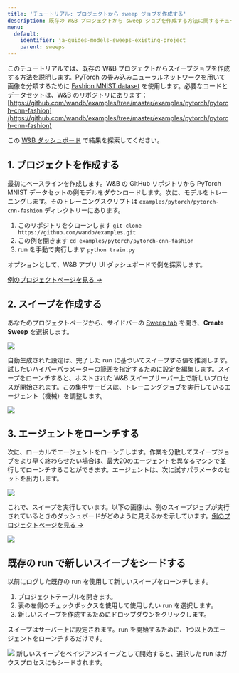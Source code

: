 ```yaml
---
title: 'チュートリアル: プロジェクトから sweep ジョブを作成する'
description: 既存の W&B プロジェクトから sweep ジョブを作成する方法に関するチュートリアル。
menu:
  default:
    identifier: ja-guides-models-sweeps-existing-project
    parent: sweeps
---
```


このチュートリアルでは、既存の W&B プロジェクトからスイープジョブを作成する方法を説明します。PyTorch の畳み込みニューラルネットワークを用いて画像を分類するために [Fashion MNIST dataset](https://github.com/zalandoresearch/fashion-mnist) を使用します。必要なコードとデータセットは、W&B のリポジトリにあります：[https://github.com/wandb/examples/tree/master/examples/pytorch/pytorch-cnn-fashion](https://github.com/wandb/examples/tree/master/examples/pytorch/pytorch-cnn-fashion)

この [W&B ダッシュボード](https://app.wandb.ai/carey/pytorch-cnn-fashion) で結果を探索してください。

## 1. プロジェクトを作成する

最初にベースラインを作成します。W&B の GitHub リポジトリから PyTorch MNIST データセットの例モデルをダウンロードします。次に、モデルをトレーニングします。そのトレーニングスクリプトは `examples/pytorch/pytorch-cnn-fashion` ディレクトリーにあります。

1. このリポジトリをクローンします `git clone https://github.com/wandb/examples.git`
2. この例を開きます `cd examples/pytorch/pytorch-cnn-fashion`
3. run を手動で実行します `python train.py`

オプションとして、W&B アプリ UI ダッシュボードで例を探索します。

[例のプロジェクトページを見る →](https://app.wandb.ai/carey/pytorch-cnn-fashion)

## 2. スイープを作成する

あなたのプロジェクトページから、サイドバーの [Sweep tab](/ja/models/sweeps/sweeps-ui/) を開き、**Create Sweep** を選択します。

<Frame>
    <img src="/images/sweeps/sweep1.png"  />
</Frame>

自動生成された設定は、完了した run に基づいてスイープする値を推測します。試したいハイパーパラメーターの範囲を指定するために設定を編集します。スイープをローンチすると、ホストされた W&B スイープサーバー上で新しいプロセスが開始されます。この集中サービスは、トレーニングジョブを実行しているエージェント（機械）を調整します。

<Frame>
    <img src="/images/sweeps/sweep2.png"  />
</Frame>

## 3. エージェントをローンチする

次に、ローカルでエージェントをローンチします。作業を分散してスイープジョブをより早く終わらせたい場合は、最大20のエージェントを異なるマシンで並行してローンチすることができます。エージェントは、次に試すパラメータのセットを出力します。

<Frame>
    <img src="/images/sweeps/sweep3.png"  />
</Frame>

これで、スイープを実行しています。以下の画像は、例のスイープジョブが実行されているときのダッシュボードがどのように見えるかを示しています。[例のプロジェクトページを見る →](https://app.wandb.ai/carey/pytorch-cnn-fashion)

<Frame>
    <img src="/images/sweeps/sweep4.png"  />
</Frame>

## 既存の run で新しいスイープをシードする

以前にログした既存の run を使用して新しいスイープをローンチします。

1. プロジェクトテーブルを開きます。
2. 表の左側のチェックボックスを使用して使用したい run を選択します。
3. 新しいスイープを作成するためにドロップダウンをクリックします。

スイープはサーバー上に設定されます。run を開始するために、1つ以上のエージェントをローンチするだけです。

<Frame>
    <img src="/images/sweeps/tutorial_sweep_runs.png"  />
</Frame>

<Note>
新しいスイープをベイジアンスイープとして開始すると、選択した run はガウスプロセスにもシードされます。
</Note>